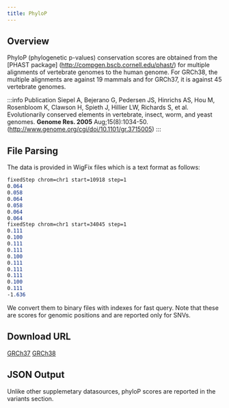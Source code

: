 ```yaml
---
title: PhyloP
---
```



## Overview

PhyloP (phylogenetic p-values) conservation scores are obtained from the [PHAST package] (http://compgen.bscb.cornell.edu/phast/) for multiple alignments of vertebrate genomes to the human genome. For GRCh38, the multiple alignments are against 19 mammals and for GRCh37, it is against 45 vertebrate genomes.

:::info Publication
Siepel A, Bejerano G, Pedersen JS, Hinrichs AS, Hou M, Rosenbloom K, Clawson H, Spieth J, Hillier LW, Richards S, et al. Evolutionarily conserved elements in vertebrate, insect, worm, and yeast genomes. **Genome Res. 2005** Aug;15(8):1034-50.  (http://www.genome.org/cgi/doi/10.1101/gr.3715005)
:::


## File Parsing
The data is provided in WigFix files which is a text format as follows:
```scss
fixedStep chrom=chr1 start=10918 step=1
0.064
0.058
0.064
0.058
0.064
0.064
fixedStep chrom=chr1 start=34045 step=1
0.111
0.100
0.111
0.111
0.100
0.111
0.111
0.111
0.100
0.111
-1.636
```
We convert them to binary files with indexes for fast query. Note that these are scores for genomic positions and are reported only for SNVs.
## Download URL

[GRCh37](http://hgdownload.cse.ucsc.edu/goldenpath/hg19/phyloP46way/vertebrate/)
[GRCh38](http://hgdownload.cse.ucsc.edu/goldenPath/hg38/phyloP20way/)

## JSON Output
Unlike other supplemetary datasources, phyloP scores are reported in the variants section.
<JSON />
